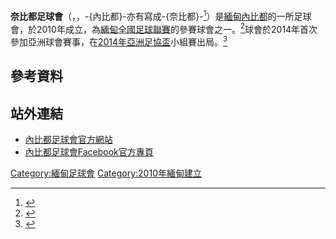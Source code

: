 {{expand|time=2014-08-02T16:59:50+00:00}}
{{expert|time=2014-08-02T16:59:50+00:00}}
{{Infobox football club
| clubname  = 奈比都
| image     = 
| fullname  = 奈比都足球會<br> Nay Pyi Taw Football Club
| nickname  = White Elephant
| founded   = 2010年
| ground    = [[Paung_Laung_Stadium|Paung Laung Stadium]]<br>[[Pyinmana|Pyinmana]], [[Nay_Pyi_Taw|Nay Pyi Taw]]
| capacity  = 15,000 
| chairman  = {{Flagicon|MYA}} Dr. Phyo Ko Ko Tint San
| manager   = {{Flagicon|BRA}} Jonathan
| coach     = {{Flagicon|MYA}} [[Myo_Hlaing_Win|Myo Hlaing Win]]
| website   = https://archive.is/20140302141757/http://naypyitaw-fc.com/
| league    = [[緬甸乙組足球聯賽|緬甸乙組足球聯賽]]
| season    = 2017
| position  = 緬甸聯，第 12 位（降級）
| pattern_la1=|pattern_b1=_braga1314h|pattern_ra1=|pattern_so1=_braga1314h
| leftarm1=FFFFFF|body1=FF0000|rightarm1=FFFFFF|shorts1=FFFFFF|socks1=FF0000
| pattern_la2 = _borussia1213a
| pattern_b2  = _borussia1213a
| pattern_ra2 = _borussia1213a
| pattern_sh2 = _borussia1213a
| leftarm2    = 000000
| body2       = FFFF00
| rightarm2   = 000000
| shorts2     = 000000
| socks2      = 000000
}}

'''奈比都足球會'''（{{lang-my|နေပြည်တော် ဘောလုံး အသင်း}}，{{lang-en|Nay Pyi Taw Football Club}}，-{內比都}-亦有寫成-{奈比都}-<ref>{{cite web|url=http://www2.hkfa.com/includes_files/board_details.php?news_id=11652|title=2014亞洲足協盃分組賽H組賽事 傑志主場撲擊緬甸奈比都|date=2014年3月17日|publisher=香港足球總會|accessdate=2014年8月2日|deadurl=yes|archiveurl=https://web.archive.org/web/20140808052913/http://www2.hkfa.com/includes_files/board_details.php?news_id=11652|archivedate=2014年8月8日}}</ref>）是[[緬甸|緬甸]][[內比都|內比都]]的一所足球會，於2010年成立，為[[緬甸全國足球聯賽|緬甸全國足球聯賽]]的參賽球會之一。<ref>{{cite web|url=http://www.naypyitaw-fc.com/mm/npt-fc/standing|title=MNL Standing 2014|publisher=內比都足球會|accessdate=2014年8月2日|deadurl=yes|archiveurl=https://web.archive.org/web/20140808051912/http://www.naypyitaw-fc.com/mm/npt-fc/standing|archivedate=2014年8月8日}}</ref>球會於2014年首次參加亞洲球會賽事，在[[2014年亞洲足協盃|2014年亞洲足協盃]]小組賽出局。<ref>{{cite web|url=http://www.the-afc.com/en/afc-cup-2014-schedule-results.html|title=AFC Cup 2014 Schedule & Results|publisher=亞洲足球協會|accessdate=2014年8月2日|language=en|archive-date=2014年9月4日|archive-url=https://web.archive.org/web/20140904015436/http://www.the-afc.com/en/afc-cup-2014-schedule-results.html|dead-url=no}}</ref>

== 參考資料 ==
{{reflist}}

== 站外連結 ==
* [https://archive.is/20140302092712/http://www.naypyitaw-fc.com/ 內比都足球會官方網站]
* [https://www.facebook.com/NayPyiTawFc 內比都足球會Facebook官方專頁] {{Wayback|url=https://www.facebook.com/NayPyiTawFc |date=20200829112605 }}

[[Category:緬甸足球會|Category:緬甸足球會]]
[[Category:2010年緬甸建立|Category:2010年緬甸建立]]